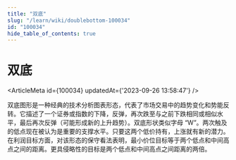 ```yaml
---
title: "双底"
slug: "/learn/wiki/doublebottom-100034"
id: "100034"
hide_table_of_contents: true
---
```



# 双底

<ArticleMeta id={100034} updatedAt={'2023-09-26 13:58:47'} />
<div className='border-solid border-b border-t-0 my-4 border-[var(--ifm-color-gray-300)]' />

双底图形是一种经典的技术分析图表形态，代表了市场交易中的趋势变化和势能反转。它描述了一个证券或指数的下降，反弹，再次跌至与之前下跌相同或相似水平，最后再次反弹（可能形成新的上升趋势）。双底形状类似字母 “W”。两次触及的低点现在被认为是重要的支撑水平。只要这两个低价持有，上涨就有新的潜力。在利润目标方面，对该形态的保守看法表明，最小价位目标等于两个低点和中间高点之间的距离。更具侵略性的目标是两个低点和中间高点之间距离的两倍。
